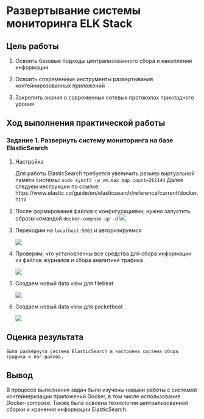 # Развертывание системы мониторинга ELK Stack

## Цель работы

1. Освоить базовые подходы централизованного сбора и накопления информации

2. Освоить современные инструменты развертывания контейнирозованных приложений

3. Закрепить знания о современных сетевых протоколах прикладного уровня

## Ход выполнения практической работы

### Задание 1. Развернуть систему мониторинга на базе ElasticSearch

1. Настройка

    Для работы ElasticSearch требуется увеличить размер виртуальной памяти системы:
    ```
    sudo sysctl -w vm.max_map_count=262144
    ```
    Далее следуем инструкции по ссылке: https://www.elastic.co/guide/en/elasticsearch/reference/current/docker.html

2. После формирования файлов с конфигурациями, нужно запустить образы командой
    ```
    docker-compose up -d
    ```
    ![](./Screenshots/1.png)

3. Переходим на `localhost:5061` и авторизируемся 

    ![](./Screenshots/2.png)

4. Проверям, что установленны все средства для сбора информации из файлов журналов и сбора аналитики трафика

    ![](./Screenshots/3.png)

5. Создаем новый data view для filebeat

    ![](./Screenshots/4.png)

6. Создаем новый data view для packetbeat

    ![](./Screenshots/5.png)

## Оценка результата

    Была развёрнута система ElasticSearch и настроена система сбора трафика и лог-файлов.

## Вывод

   В процессе выполнения задач были изучены навыки работы с системой контейнеризации приложений Docker, в том числе использование Docker-compose. Также была освоена технология централизованной сборки и хранения информации ElasticSearch.

